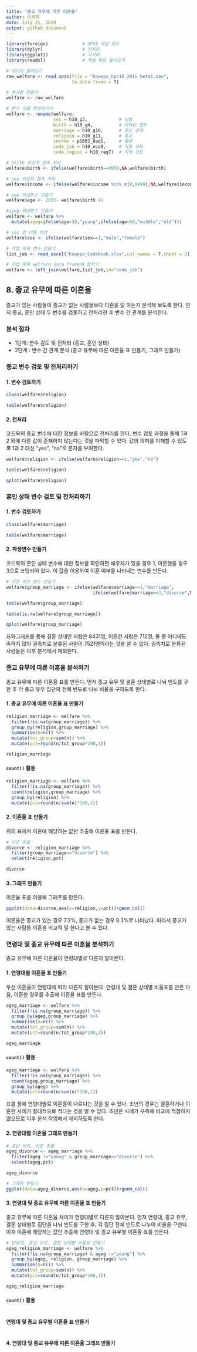 ---
title: "종교 유무에 따른 이혼율"
author: 박세화
date: July 31, 2020
output: github_document
---


```{r, include=F}
library(foreign)             # SPSS 파일 로드
library(dplyr)               # 전처리
library(ggplot2)             # 시각화
library(readxl)              # 엑셀 파일 불러오기

# 데이터 불러오기
raw_welfare <- read.spss(file = "Koweps_hpc10_2015_beta1.sav",
                         to.data.frame = T)

# 복사본 만들기
welfare <- raw_welfare

# 변수 이름 변경하기기
welfare <- rename(welfare,
                  sex = h10_g3,            # 성별
                  birth = h10_g4,          # 태어난 연도
                  marriage = h10_g10,      # 혼인 상태
                  religion = h10_g11,      # 종교
                  income = p1002_8aq1,     # 월급
                  code_job = h10_eco9,     # 직종 코드
                  code_region = h10_reg7)  # 지역 코드

# birth 이상치 결측 처리
welfare$birth <- ifelse(welfare$birth==9999,NA,welfare$birth)

# sex 이상치 결측 처리
welfare$income <- ifelse(welfare$income %in% c(0,9999),NA,welfare$income)

# age 파생변수 만들기
welfare$age <- 2015- welfare$birth +1

#ageg 파생변수 만들기
welfare <- welfare %>% 
  mutate(ageg=ifelse(age<30,"young",ifelse(age<60,"middle","old")))

# sex 값 이름 변경
welfare$sex <- ifelse(welfare$sex==1,"male","female")

# 직업 목록 변수 만들기
list_job <- read_excel("Koweps_Codebook.xlsx",col_names = T,sheet = 2)

# 직업 목록 welfare data frame에 합치기
welfare <- left_join(welfare,list_job,id="code_job")

```


## 8. 종교 유무에 따른 이혼율
종교가 있는 사람들이 종교가 없는 사람들보다 이혼을 덜 하는지 분석해 보도록 한다.
먼저 종교, 혼인 상태 두 변수를 검토하고 전처리한 후 변수 간 관계를 분석한다.

### 분석 절차
- 1단계: 변수 검토 및 전처리 (종교, 혼인 상태)
- 2단계 : 변수 간 관계 분석 (종교 유무에 따른 이혼율 표 만들기, 그래프 만들기)

### 종교 변수 검토 및 전처리하기

#### 1. 변수 검토하기

```{r, results="hide"}
class(welfare$religion)

table(welfare$religion)
```

#### 2. 전처리
코드북의 종교 변수에 대한 정보를 바탕으로 전처리를 한다.
변수 검토 과정을 통해 1과 2 외에 다른 값이 존재하지 않는다는 것을 파악할 수 있다.
값의 의미를 이해할 수 있도록 1과 2 대신 "yes", "no"로 문자를 부여한다.

```{r, results="markup"}
welfare$religion <- ifelse(welfare$religion==1,"yes","no")

table(welfare$religion)

qplot(welfare$religion)
```

### 혼인 상태 변수 검토 및 전처리하기

#### 1. 변수 검토하기

```{r, results="hide"}
class(welfare$marriage)

table(welfare$marriage)
```

#### 2. 파생변수 만들기
코드북의 혼인 상태 변수에 대한 정보를 확인하면 배우자가 있을 경우 1, 이혼했을 경우 3으로 코딩되어 있다. 이 값을 이용하여 이혼 여부를 나타내는 변수를 만든다.

```{r, results="markup"}
# 이혼 여부 변수 만들기
welfare$group_marriage <- ifelse(welfare$marriage==1,"marriage",
                                 ifelse(welfare$marriage==3,"divorce",NA))

table(welfare$group_marriage)

table(is.na(welfare$group_marriage))

qplot(welfare$group_marriage)
```

표와그래프를 통해 결혼 상태인 사람은 8431명, 이혼한 사람은 712명, 둘 중 어디에도 속하지 않아 결측치로 분류된 사람이 7521명이라는 것을 알 수 있다.
결측치로 분류된 사람들은 이후 분석에서 제외한다.

### 종교 유무에 따른 이혼율 분석하기
종교 유무에 따른 이혼율 표를 만든다.
먼저 종교 유무 및 결혼 상태별로 나눠 빈도를 구한 후 각 종교 유무 집단의 전체 빈도로 나눠 비율을 구하도록 한다.

#### 1. 종교 유무에 따른 이혼율 표 만들기

```{r, results="markup"}
religion_marriage <- welfare %>% 
  filter(!is.na(group_marriage)) %>% 
  group_by(religion,group_marriage) %>% 
  summarise(n=n()) %>% 
  mutate(tot_group=sum(n)) %>% 
  mutate(pct=round(n/tot_group*100,1))

religion_marriage

```

#### `count()` 활용

```{r, results="hide"}
religion_marriage <- welfare %>% 
  filter(!is.na(group_marriage)) %>% 
  count(religion,group_marriage) %>% 
  group_by(religion) %>% 
  mutate(pct=round(n/sum(n)*100,1))
```

#### 2. 이혼율 표 만들기
위의 표에서 이혼에 해당하는 값만 추출해 이혼율 표를 만든다.

```{r, results="markup"}
# 이혼 추출
divorce <- religion_marriage %>% 
  filter(group_marriage=="divorce") %>% 
  select(religion,pct)

divorce

```

#### 3. 그래프 만들기
이혼율 표를 이용해 그래프를 만든다.

```{r, results="markup"}
ggplot(data=divorce,aes(x=religion,y=pct))+geom_col()
```

이혼율은 종교가 있는 경우 7.2%, 종교가 없는 경우 8.3%로 나타났다.
따라서 종교가 있는 사람들 이혼을 비교적 덜 한다고 볼 수 있다.

### 연령대 및 종교 유무에 따른 이혼율 분석하기
종교 유무에 따른 이혼율이 연령대별로 다른지 알아본다.

#### 1. 연령대별 이혼율 표 만들기
우선 이혼율이 연령대에 따라 다른지 알아본다.
연령대 및 결혼 상태별 비율표를 만든 다음, 이혼한 경우를 추출해 이혼율 표를 만든다.

```{r, results="markup"}
ageg_marriage <- welfare %>% 
  filter(!is.na(group_marriage)) %>% 
  group_by(ageg,group_marriage) %>% 
  summarise(n=n()) %>% 
  mutate(tot_group=sum(n)) %>% 
  mutate(pct=round(n/tot_group*100,1))

ageg_marriage
```

#### `count()` 활용

```{r, results="hide"}
ageg_marriage <- welfare %>% 
  filter(!is.na(group_marriage)) %>% 
  count(ageg,group_marriage) %>% 
  group_by(ageg) %>% 
  mutate(pct=round(n/sum(n)*100,1))
```

표를 통해 연령대별로 이혼율이 다르다는 것을 알 수 있다. 
초년의 경우는 결혼하거나 이혼한 사례가 절대적으로 적다는 것을 알 수 있다.
초년은 사례가 부족해 비교에 적합하지 않으므로 이후 분석 작업에서 제외하도록 한다.

#### 2. 연령대별 이혼율 그래프 만들기

```{r, results="markup"}
# 초년 제외, 이혼 추출
ageg_divorce <- ageg_marriage %>% 
  filter(ageg !="young" & group_marriage=="divorce") %>% 
  select(ageg,pct)

ageg_divorce

# 그래프 만들기
ggplot(data=ageg_divorce,aes(x=ageg,y=pct))+geom_col()
```

#### 3. 연령대 및 종교 유무에 따른 이혼율 표 만들기
종교 유무에 따른 이혼율 차이가 연령대별로 다른지 알아본다.
먼저 연령대, 종교 유무, 결혼 상태별로 집단을 나눠 빈도를 구한 후, 각 집단 전체 빈도로 나누어 비율을 구한다.
이후 이혼에 해당하는 값만 추출해 연령대 및 종교 유무별 이혼율 표를 만든다.

```{r, results="markup"}
# 연령대, 종교 유무, 결혼 상태별 비율표 만들기
ageg_religion_marriage <- welfare %>% 
  filter(!is.na(group_marriage) & ageg !="young") %>% 
  group_by(ageg, religion, group_marriage) %>% 
  summarise(n=n()) %>% 
  mutate(tot_group=sum(n)) %>% 
  mutate(pct=round(n/tot_group*100,1))

ageg_religion_marriage

```

#### `count()` 활용

```{r, results="hide"}

```

#### 연령대 및 종교 유무별 이혼율 표 만들기

```{r, results="hide"}

```

#### 4. 연령대 및 종교 유무에 따른 이혼율 그래프 만들기

```{r, results="hide"}

```